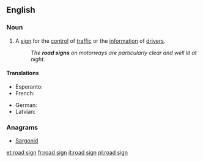 ==English==

===Noun===
{{en-noun}}

# A [[sign]] for the [[control]] of [[traffic]] or the [[information]] of [[drivers]].
#: ''The '''road signs''' on motorways are particularly clear and well lit at night.''

====Translations====
{{trans-top|sign for traffic control or driver information}}
* Esperanto: {{t|eo|vojsigno}}
* French: {{t+|fr|panneau de signalisation|m}}
{{trans-mid}}
* German: {{t+|de|Verkehrszeichen|n}}
* Latvian: {{t|lv|ceļa rādītājs|m}}
{{trans-bottom}}

===Anagrams===
* [[Sargonid#English|Sargonid]]

[[et:road sign]]
[[fr:road sign]]
[[it:road sign]]
[[pl:road sign]]